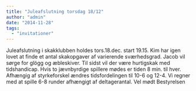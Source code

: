 ```yaml
---
title: "Juleafslutning torsdag 18/12"
author: "admin"
date: "2014-11-28"
tags: 
  - "invitationer"
---
```


Juleafslutning i skakklubben holdes tors.18.dec. start 19.15. Kim har igen lovet at finde et antal skakopgaver af varierende sværhedsgrad. Jacob vil sørge for glögg og æbleskiver. Til sidst vil der være hurtigskak med tidshandicap. Hvis to jævnbyrdige spillere mødes er tiden 8 min. til hver. Afhængig af styrkeforskel ændres tidsfordelingen til 10-6 og 12-4. Vi regner med at spille 6-8 runder afhængigt af deltagerantal. Vel mødt Bestyrelsen
